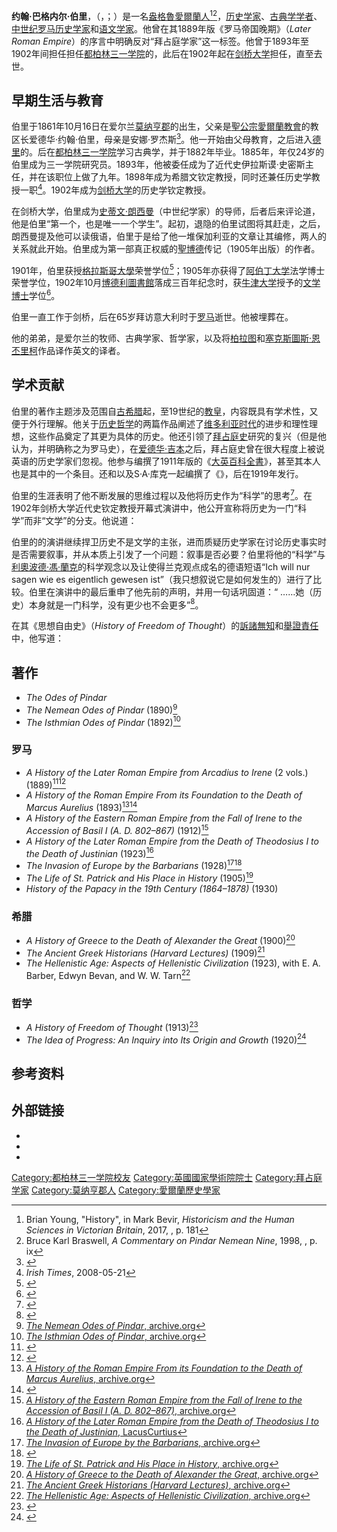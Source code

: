 {{Infobox person
|honorific_suffix = {{postnominals|country=GBR|FBA}}
|image            = JBagnellBury.png
|caption          = 约翰·巴格内尔·伯里
|birth_date       = 1861年10月16日
|death_date       = {{death date and age|1927|6|1|1861|10|16}}
|birth_place      = 爱尔兰[[莫纳亨郡|莫纳亨郡]]
|death_place      = 意大利[[罗马|罗马]]
}}
'''约翰·巴格内尔·伯里'''，{{post-nominals|country=GBR|FBA}}（{{lang-en|John Bagnell Bury}}，{{IPAc-en|UK|ˈ|b|ɛ|r|ɪ}}；{{bd|1861年|10月16日|1927年|6月1日}}）是一名[[盎格魯愛爾蘭人|盎格魯愛爾蘭人]]<ref>Brian Young, "History", in Mark Bevir, ''Historicism and the Human Sciences in Victorian Britain'', 2017, {{isbn|1107166683}}, p. 181</ref><ref>Bruce Karl Braswell, ''A Commentary on Pindar Nemean Nine'', 1998, {{isbn|3110161249}}, p. ix</ref>，[[史家|历史学家]]、[[古典學|古典学学者]]、[[拜占庭學|中世纪罗马历史学家]]和[[语文学|语文学家]]。他曾在其1889年版《罗马帝国晚期》（''Later Roman Empire''）的序言中明确反对“拜占庭学家”这一标签。他曾于1893年至1902年间担任担任[[三一學院_(都柏林)|都柏林三一学院]]的{{tsl|en|Erasmus Smith's Professor of Modern History|近代史伊拉斯谟·史密斯教授}}，此后在1902年起在[[剑桥大学|剑桥大学]]担任{{tsl|en|Regius Professor of History (Cambridge)|近代史钦定教授 (剑桥)|近代史钦定教授}}，直至去世。

== 早期生活与教育 ==
伯里于1861年10月16日在爱尔兰[[莫纳亨郡|莫纳亨郡]]的{{tsl|en|Clontibret|克伦蒂布拉德}}出生，父亲是[[聖公宗|聖公宗]][[愛爾蘭教會|愛爾蘭教會]]的教区长爱德华·约翰·伯里，母亲是安娜·罗杰斯<ref>{{cite book |last1=Hepburn Baynes |first1=Norman |title=A Bibliography of the Works of J. B. Bury |date=1929 |publisher=CUP Archive |location=Cambridge |page=1 |url=https://books.google.de/books?id=xgE9AAAAIAAJ&pg=PA1&dq=john+bagnell+bury&hl=de&sa=X&ved=0ahUKEwjnh7mN14TjAhUNyKQKHQ2kDNM4KBDoAQhgMAg |accessdate=2019-06-25 |language=en |archive-date=2020-07-29 |archive-url=https://web.archive.org/web/20200729070023/https://books.google.de/books?id=xgE9AAAAIAAJ&pg=PA1&dq=john+bagnell+bury&hl=de&sa=X&ved=0ahUKEwjnh7mN14TjAhUNyKQKHQ2kDNM4KBDoAQhgMAg |dead-url=no }}</ref>。他一开始由父母教育，之后进入[[德里_(北愛爾蘭)|德里]]的{{tsl|en|Foyle College|福伊尔大学}}。后在[[三一學院_(都柏林)|都柏林三一学院]]学习古典学，并于1882年毕业。1885年，年仅24岁的伯里成为三一学院研究员。1893年，他被委任成为了近代史伊拉斯谟·史密斯主任，并在该职位上做了九年。1898年成为希腊文钦定教授，同时还兼任历史学教授一职<ref>''Irish Times'', 2008-05-21</ref>。1902年成为[[剑桥大学|剑桥大学]]的历史学钦定教授。

在剑桥大学，伯里成为[[史蒂文·朗西曼|史蒂文·朗西曼]]（中世纪学家）的导师，后者后来评论道，他是伯里“第一个，也是唯一一个学生”。起初，退隐的伯里试图将其赶走，之后，朗西曼提及他可以读俄语，伯里于是给了他一堆保加利亚的文章让其编修，两人的关系就此开始。伯里成为第一部真正权威的[[聖博德|聖博德]]传记（1905年出版）的作者。

1901年，伯里获授[[格拉斯哥大學|格拉斯哥大學]]{{tsl|en|Legum Doctor|法学博士}}荣誉学位<ref>{{Cite newspaper The Times |articlename=Glasgow University jubilee |day_of_week=Friday |date=1901-06-14 |page_number=10 |issue=36481}}</ref>；1905年亦获得了[[阿伯丁大学|阿伯丁大学]]法学博士荣誉学位，1902年10月[[博德利圖書館|博德利圖書館]]落成三百年纪念时，获[[牛津大学|牛津大学]]授予的[[文学博士|文学博士]]学位<ref>{{Cite newspaper The Times |articlename=University intelligence |day_of_week=Wednesday |date=1902-10-08 |page_number=4 |issue=36893 }}</ref>。

伯里一直工作于剑桥，后在65岁拜访意大利时于[[罗马|罗马]]逝世。他被埋葬在{{tsl|en|Protestant Cemetery, Rome|罗马新教徒墓园}}。

他的弟弟{{tsl|en|Robert Gregg Bury|罗伯特·格雷格·伯里}}，是爱尔兰的牧师、古典学家、哲学家，以及将[[柏拉图|柏拉图]]和[[塞克斯圖斯·恩丕里柯|塞克斯圖斯·恩丕里柯]]作品译作英文的译者。

== 学术贡献 ==
伯里的著作主题涉及范围自[[古希腊|古希腊]]起，至19世纪的[[教宗|教皇]]，内容既具有学术性，又便于外行理解。他关于[[历史哲学|历史哲学]]的两篇作品阐述了[[维多利亚时代|维多利亚时代]]的进步和理性理想，这些作品奠定了其更为具体的历史。他还引领了[[拜占庭帝国|拜占庭史]]研究的复兴（但是他认为，并明确称之为罗马史），在[[爱德华·吉本|爱德华·吉本]]之后，拜占庭史曾在很大程度上被说英语的历史学家们忽视。他参与编撰了1911年版的《[[大英百科全書第十一版|大英百科全書]]》，甚至其本人也是其中的一个条目。还和{{tsl|en|Frank Adcock|弗兰克·阿德科克}}以及S·A·库克一起编撰了《{{tsl|en|The Cambridge Ancient History|剑桥古代史}}》，后在1919年发行。

伯里的生涯表明了他不断发展的思维过程以及他将历史作为“科学”的思考<ref>{{cite journal|last=Goldstein|first=Doris|title=J.B. Bury's Philosophy of history: A Reappraisal|url=https://archive.org/details/sim_american-historical-review_1977-10_82_4/page/896|journal=The American Historical Review|date=1977-10|volume=82|issue=4|pages=896–919|jstor=1865117|doi=10.1086/ahr/82.4.896}}</ref>。在1902年剑桥大学近代史钦定教授开幕式演讲中，他公开宣称将历史为一门“科学”而非“文学”的分支。他说道：

{{Cquote|
我或许应该提醒你们，历史并非文学的分支。历史的事实，就如同地质或天文学的事实，可以为文学艺术提供素材；由于显而易见的原因，与自然科学相比，它们更容易进行艺术表现；但是以文学的方式来妆扮人类社会中的故事，不再是身为历史学家应当做的一部分，而是身为天文学家以艺术形式呈现星星故事的一部分<ref>{{cite book|last1= Bury|first1= John Bagnell|author-link1= |chapter= The science of history|title= Selected Essays|url= https://books.google.com/books?id=b7Y8AAAAIAAJ|publisher= CUP Archive|publication-date= 1930|page= 9|accessdate= 2015-04-01|quote= 原文：I may remind you that history is not a branch of literature. The facts of history, like the facts of geology or astronomy, can supply material for literary art; for manifest reasons they lend themselves to artistic representation far more readily than those of the natural sciences; but to clothe the story of human society in a literary dress is no more the part of a historian as a historian, than it is the part of an astronomer as an astronomer to present in an artistic shape the story of the stars.}}</ref><ref>{{cite book|last=Stern|first= Fritz|title=The Varieties of History: From Voltaire to the Present|year=1972|publisher=Random House|isbn=0-394-71962-X|page=214}}</ref>。}}

伯里的的演讲继续捍卫历史不是文学的主张，进而质疑历史学家在讨论历史事实时是否需要叙事，并从本质上引发了一个问题：叙事是否必要？伯里将他的“科学”与[[利奧波德·馮·蘭克|利奧波德·馮·蘭克]]的科学观念以及让使得兰克观点成名的德语短语“Ich will nur sagen wie es eigentlich gewesen ist”（我只想叙说它是如何发生的）进行了比较。伯里在演讲中的最后重申了他先前的声明，并用一句话巩固道：“ ……她（历史）本身就是一门科学，没有更少也不会更多”<ref>{{cite journal|last=Goldstein|first=Doris|title=J.B. Bury's Philosophy of history: A Reappraisal|url=https://archive.org/details/sim_american-historical-review_1977-10_82_4/page/897|journal=The American Historical Review|date=1977-10|volume=82|issue=4|pages=897 (896–919)|jstor=1865117|doi=10.1086/ahr/82.4.896}}</ref>。

在其《思想自由史》（''History of Freedom of Thought''）的[[訴諸無知|訴諸無知]]和[[舉證責任_(哲學)|舉證責任]]中，他写道：

{{Cquote|有人说，除非我们能证明它是错误的，否则我们似乎没有理由拒绝神学教义。但是举证责任不在于拒绝者……如果你被告知，在某个绕天狼星旋转的星球上，有一群驴子会说英语，还花了一些时间讨论优生学，那么您无法驳斥这一说法，它关于那个观点有什么可信的主张吗？如果有人经常强有力地去重申它，那么就会有些人想要接纳。<ref>{{cite book |title= History of Freedom of Thought|last= Bury|first= J. B.|date= 1913|publisher= Williams & Norgate |location= London|page=20|url=https://books.google.com/books?id=n2FUCAAAQBAJ&pg=PT11|quote=原文：Some people speak as if we were not justified in rejecting a theological doctrine unless we can prove it false. But the burden of proof does not lie upon the rejecter.... If you were told that in a certain planet revolving around Sirius there is a race of donkeys who speak the English language and spend their time in discussing eugenics, you could not disprove the statement, but would it, on that account, have any claim to be believed? Some minds would be prepared to accept it, if it were reiterated often enough, through the potent force of suggestion.}}</ref>}}

== 著作 ==
*''The Odes of Pindar''
*''The Nemean Odes of Pindar'' (1890)<ref>[https://archive.org/details/nemeanodespinda01burygoog ''The Nemean Odes of Pindar'', archive.org]</ref>
*''The Isthmian Odes of Pindar'' (1892)<ref>[https://archive.org/details/epinikoiisthmion00pinduoft ''The Isthmian Odes of Pindar'', archive.org]</ref>

===罗马===
*''A History of the Later Roman Empire from Arcadius to Irene'' (2 vols.) (1889)<ref>{{Cite web |url=http://socserv2.mcmaster.ca/~econ/ugcm/3ll3/bury/LateRomanEmpire01.pdf |title=''A History of the Later Roman Empire from Arcadius to Irene'', Volume One |access-date=2006-07-23 |archive-url=https://web.archive.org/web/20070703064014/http://socserv2.mcmaster.ca/~econ/ugcm/3ll3/bury/LateRomanEmpire01.pdf |archive-date=2007-07-03 |dead-url=yes }}</ref><ref>{{Cite web |url=http://socserv2.mcmaster.ca/~econ/ugcm/3ll3/bury/LateRomanEmpire02.pdf |title=''A History of the Later Roman Empire from Arcadius to Irene'', Volume Two |access-date=2006-07-23 |archive-url=https://web.archive.org/web/20070703064118/http://socserv2.mcmaster.ca/~econ/ugcm/3ll3/bury/LateRomanEmpire02.pdf |archive-date=2007-07-03 |dead-url=yes }}</ref>
*''A History of the Roman Empire From its Foundation to the Death of Marcus Aurelius'' (1893)<ref>[https://archive.org/details/historyofromanem00buryuoft ''A History of the Roman Empire From its Foundation to the Death of Marcus Aurelius'', archive.org]</ref><ref>{{cite journal|author=Richards, F. T.|title=Review of ''A History of the Roman Empire, from its Foundation to the Death of Marcus Aurelius'' by J. B. Bury|journal=The Academy|date=1893-11-25|volume=44|issue=1125|page=459|url=https://babel.hathitrust.org/cgi/pt?id=uva.x030236816;view=1up;seq=475}}</ref>
*''A History of the Eastern Roman Empire from the Fall of Irene to the Accession of Basil I (A. D. 802–867)'' (1912)<ref>[https://archive.org/details/historyofeastern00buryuoft ''A History of the Eastern Roman Empire from the Fall of Irene to the Accession of Basil I (A. D. 802–867)'', archive.org]</ref>
*''A History of the Later Roman Empire from the Death of Theodosius I to the Death of Justinian'' (1923)<ref>[http://penelope.uchicago.edu/Thayer/E/Roman/Texts/secondary/BURLAT/home.html ''A History of the Later Roman Empire from the Death of Theodosius I to the Death of Justinian'', LacusCurtius]</ref>
*''The Invasion of Europe by the Barbarians'' (1928)<ref>[https://archive.org/details/TheInvasionOfEuropeByTheBarbarians ''The Invasion of Europe by the Barbarians'', archive.org]</ref><ref>{{cite journal|author=Thorndike, Lynn|authorlink=Lynn Thorndike|title=Review of ''The Invasion of Europe by the Barbarians'' by J. B. Bury|url=https://archive.org/details/sim_american-historical-review_1929-04_34_3/page/564|journal=The American Historical Review|date=April 1929|volume=34|issue=3|pages=564–566|jstor=1836287|doi=10.2307/1836287}}</ref>
*''The Life of St. Patrick and His Place in History'' (1905)<ref>[https://archive.org/details/lifeofstpatrickh00buryuoft ''The Life of St. Patrick and His Place in History'', archive.org]</ref>
*''History of the Papacy in the 19th Century (1864–1878)'' (1930)

===希腊===
*''A History of Greece to the Death of Alexander the Great'' (1900)<ref>[https://archive.org/details/AHistoryOfGreeceToTheDeathOfAlexanderTheGreat ''A History of Greece to the Death of Alexander the Great'', archive.org]</ref>
*''The Ancient Greek Historians (Harvard Lectures)'' (1909)<ref>[https://archive.org/details/ancientgreekhist010307mbp ''The Ancient Greek Historians (Harvard Lectures)'', archive.org]</ref>
*''The Hellenistic Age: Aspects of Hellenistic Civilization'' (1923), with E. A. Barber, Edwyn Bevan, and W. W. Tarn<ref>[https://archive.org/details/hellenisticageas00buryuoft ''The Hellenistic Age: Aspects of Hellenistic Civilization'', archive.org]</ref>

===哲学===
*''A History of Freedom of Thought'' (1913)<ref>{{Cite web |url=http://www.gutenberg.org/etext/10684 |title=''A History of  Freedom of Thought'', gutenberg.org |access-date=2020-07-29 |archive-date=2009-09-24 |archive-url=https://web.archive.org/web/20090924142039/http://www.gutenberg.org/etext/10684 |dead-url=no }}</ref>
*''The Idea of Progress: An Inquiry into Its Origin and Growth'' (1920)<ref>{{Cite web |url=http://www.gutenberg.org/etext/4557 |title=''The Idea of Progress: An Inquiry into Its Origin and Growth'', gutenberg.org |access-date=2020-07-29 |archive-date=2009-09-24 |archive-url=https://web.archive.org/web/20090924223939/http://www.gutenberg.org/etext/4557 |dead-url=no }}</ref>

== 参考资料 ==
{{Reflist|2}}

== 外部链接 ==
{{wikiquote|:en:John Bagnell Bury|约翰·巴格内尔·伯里}}
{{commons category|John Bagnell Bury}}
* {{Gutenberg author |id=Bury,+J.+B.+(John+Bagnell)}}
* {{Internet Archive author |sname=John Bagnell Bury}}
* {{Librivox author |id=605}}

{{Authority control}}

{{DEFAULTSORT:Bury, John Bagnell}}
[[Category:都柏林三一学院校友|Category:都柏林三一学院校友]]
[[Category:英國國家學術院院士|Category:英國國家學術院院士]]
[[Category:拜占庭学家|Category:拜占庭学家]]
[[Category:莫纳亨郡人|Category:莫纳亨郡人]]
[[Category:愛爾蘭歷史學家|Category:愛爾蘭歷史學家]]